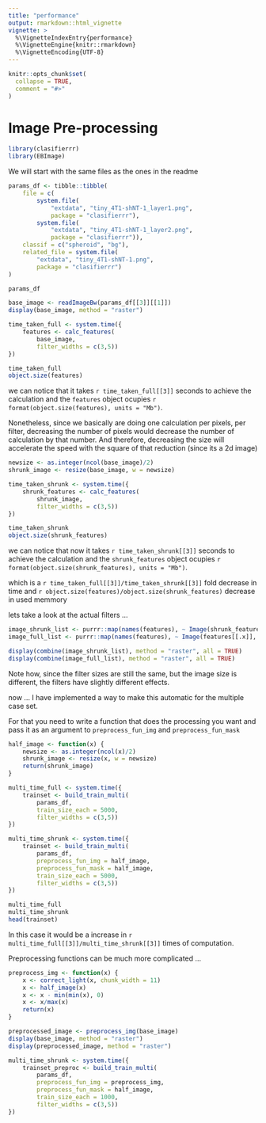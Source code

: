 ```yaml
---
title: "performance"
output: rmarkdown::html_vignette
vignette: >
  %\VignetteIndexEntry{performance}
  %\VignetteEngine{knitr::rmarkdown}
  %\VignetteEncoding{UTF-8}
---
```


```r
knitr::opts_chunk$set(
  collapse = TRUE,
  comment = "#>"
)
```


# Image Pre-processing

```r
library(clasifierrr)
library(EBImage)
```

We will start with the same files as the ones in the readme

```r
params_df <- tibble::tibble(
    file = c(
        system.file(
            "extdata", "tiny_4T1-shNT-1_layer1.png",
            package = "clasifierrr"),
        system.file(
            "extdata", "tiny_4T1-shNT-1_layer2.png",
            package = "clasifierrr")),
    classif = c("spheroid", "bg"),
    related_file = system.file(
        "extdata", "tiny_4T1-shNT-1.png",
        package = "clasifierrr")
)

params_df
```

```r
base_image <- readImageBw(params_df[[3]][[1]])
display(base_image, method = "raster")
```


```r
time_taken_full <- system.time({
    features <- calc_features(
        base_image, 
        filter_widths = c(3,5))
})

time_taken_full
object.size(features)
```

we can notice that it takes `r time_taken_full[[3]]` 
seconds to achieve the calculation and the `features`
object ocupies 
`r format(object.size(features), units = "Mb")`.

Nonetheless, since we basically are doing one calculation
per pixels, per filter, decreasing the number of pixels would
decrease the number of calculation by that number. 
And therefore, decreasing the size will accelerate the speed
with the square of that reduction (since its a 2d image)

```r
newsize <- as.integer(ncol(base_image)/2)
shrunk_image <- resize(base_image, w = newsize)

time_taken_shrunk <- system.time({
    shrunk_features <- calc_features(
        shrunk_image, 
        filter_widths = c(3,5))
})

time_taken_shrunk
object.size(shrunk_features)
```


we can notice that now it takes `r time_taken_shrunk[[3]]` 
seconds to achieve the calculation and the `shrunk_features`
object ocupies 
`r format(object.size(shrunk_features), units = "Mb")`.

which is a `r time_taken_full[[3]]/time_taken_shrunk[[3]]`
fold decrease in time and 
`r object.size(features)/object.size(shrunk_features)`
decrease in used memmory

lets take a look at the actual filters ...


```r

image_shrunk_list <- purrr::map(names(features), ~ Image(shrunk_features[[.x]], dim(shrunk_image)))
image_full_list <- purrr::map(names(features), ~ Image(features[[.x]], dim(base_image)))

display(combine(image_shrunk_list), method = "raster", all = TRUE)
display(combine(image_full_list), method = "raster", all = TRUE)
```

Note how, since the filter sizes are still the same,
but the image size is different, the filters have slightly
different effects.

now ... I have implemented a way to make this automatic
for the multiple case set.

For that you need to write a function that does the 
processing you want and pass it as an argument to 
`preprocess_fun_img` and `preprocess_fun_mask`

```r
half_image <- function(x) {
    newsize <- as.integer(ncol(x)/2)
    shrunk_image <- resize(x, w = newsize)
    return(shrunk_image)
}
```


```r
multi_time_full <- system.time({
    trainset <- build_train_multi(
        params_df, 
        train_size_each = 5000, 
        filter_widths = c(3,5))
})

multi_time_shrunk <- system.time({
    trainset <- build_train_multi(
        params_df, 
        preprocess_fun_img = half_image,
        preprocess_fun_mask = half_image, 
        train_size_each = 5000, 
        filter_widths = c(3,5))
})

multi_time_full
multi_time_shrunk
head(trainset)
```

In this case it would be a increase in `r multi_time_full[[3]]/multi_time_shrunk[[3]]` 
times of computation.


Preprocessing functions can be much more complicated ...


```r
preprocess_img <- function(x) {
    x <- correct_light(x, chunk_width = 11)
    x <- half_image(x)
    x <- x - min(min(x), 0)
    x <- x/max(x)
    return(x)
}

preprocessed_image <- preprocess_img(base_image)
display(base_image, method = "raster")
display(preprocessed_image, method = "raster")
```


```r
multi_time_shrunk <- system.time({
    trainset_preproc <- build_train_multi(
        params_df, 
        preprocess_fun_img = preprocess_img,
        preprocess_fun_mask = half_image, 
        train_size_each = 1000, 
        filter_widths = c(3,5))
})
```

